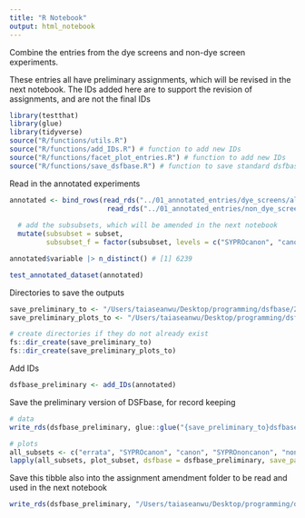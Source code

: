 ```yaml
---
title: "R Notebook"
output: html_notebook
---
```


Combine the entries from the dye screens and non-dye screen experiments. 

These entries all have preliminary assignments, which will be revised in the next notebook.
The IDs added here are to support the revision of assignments, and are not the final IDs

```r
library(testthat)
library(glue)
library(tidyverse)
source("R/functions/utils.R")
source("R/functions/add_IDs.R") # function to add new IDs
source("R/functions/facet_plot_entries.R") # function to add new IDs
source("R/functions/save_dsfbase.R") # function to save standard dsfbase output files
```

Read in the annotated experiments
```r
annotated <- bind_rows(read_rds("../01_annotated_entries/dye_screens/all_dye_screens_annotated.rds"), # dye screens
                        read_rds("../01_annotated_entries/non_dye_screens/all_non_dye_screens_annotated.rds")) |>  # non dye screens
  
  # add the subsubsets, which will be amended in the next notebook
  mutate(subsubset = subset,
         subsubset_f = factor(subsubset, levels = c("SYPROcanon", "canon", "SYPROmidcanon", "midcanon", "SYPROnoncanon", "noncanon", "SYPROlatenoncanon", "latenoncanon", "errata")))

annotated$variable |> n_distinct() # [1] 6239

test_annotated_dataset(annotated)
```

Directories to save the outputs
```r
save_preliminary_to <- "/Users/taiaseanwu/Desktop/programming/dsfbase/20231205_version/02_combined_dsfbase/01_preliminary_subsets/data/"
save_preliminary_plots_to <- "/Users/taiaseanwu/Desktop/programming/dsfbase/20231205_version/02_combined_dsfbase/01_preliminary_subsets/plots/"

# create directories if they do not already exist
fs::dir_create(save_preliminary_to)
fs::dir_create(save_preliminary_plots_to)
```

Add IDs
```r
dsfbase_preliminary <- add_IDs(annotated)
```

Save the preliminary version of DSFbase, for record keeping
```r
# data
write_rds(dsfbase_preliminary, glue::glue("{save_preliminary_to}dsfbase_annotated.rds"))

# plots
all_subsets <- c("errata", "SYPROcanon", "canon", "SYPROnoncanon", "noncanon")
lapply(all_subsets, plot_subset, dsfbase = dsfbase_preliminary, save_path = save_preliminary_plots_to, .test_subset = FALSE)
```

Save this tibble also into the assignment amendment folder to be read and used in the next notebook
```r
write_rds(dsfbase_preliminary, "/Users/taiaseanwu/Desktop/programming/dsfbase/20231205_version/02_combined_dsfbase/02_subset_amendments/to_reassign/dsfbase_to_update.rds")
```





